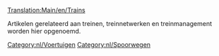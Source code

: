 [[Translation:Main/en/Trains]]
{{artikel principaal/Nl}}

Artikelen gerelateerd aan treinen, treinnetwerken en treinmanagement worden hier opgenoemd.

[[Category:nl/Voertuigen]]
[[Category:nl/Spoorwegen]]